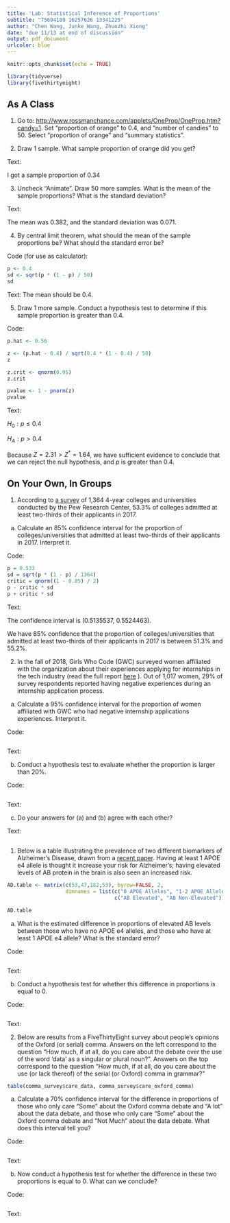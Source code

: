 ```yaml
---
title: 'Lab: Statistical Inference of Proportions'
subtitle: "75694189 16257626 13341225"
author: "Chen Wang, Junke Wang, Zhuozhi Xiong"
date: "due 11/13 at end of discussion"
output: pdf_document
urlcolor: blue
---
```


```r
knitr::opts_chunk$set(echo = TRUE)

library(tidyverse)
library(fivethirtyeight)
```

## As A Class
1) Go to: [http://www.rossmanchance.com/applets/OneProp/OneProp.htm?candy=1](http://www.rossmanchance.com/applets/OneProp/OneProp.htm?candy=1). Set "proportion of orange" to 0.4, and "number of candies" to 50. Select "proportion of orange" and "summary statistics".

2) Draw 1 sample. What sample proportion of orange did you get?

Text:

I got a sample proportion of 0.34



3) Uncheck "Animate". Draw 50 more samples. What is the mean of the sample proportions? What is the standard deviation?

Text:

The mean was 0.382, and the standard deviation was 0.071.



4) By central limit theorem, what should the mean of the sample proportions be? What should the standard error be?

Code (for use as calculator):
```r
p <- 0.4
sd <- sqrt(p * (1 - p) / 50)
sd
```

Text:
The mean should be 0.4.



5) Draw 1 more sample. Conduct a hypothesis test to determine if this sample proportion is greater than 0.4.

Code:
```r
p.hat <- 0.56

z <- (p.hat - 0.4) / sqrt(0.4 * (1 - 0.4) / 50)
z

z.crit <- qnorm(0.95) 
z.crit

pvalue <- 1 - pnorm(z)
pvalue
```

Text:

$H_0: p \le 0.4$

$H_A: p > 0.4$

Because $Z = 2.31 > Z^* = 1.64$, we have sufficient evidence to conclude that we can reject the null hypothesis, and $p$ is greater than 0.4.
\newpage

## On Your Own, In Groups

1) According to [a survey](https://www.pewresearch.org/fact-tank/2019/04/09/a-majority-of-u-s-colleges-admit-most-students-who-apply/) of 1,364 4-year colleges and universities conducted by the Pew Research Center, 53.3% of colleges admitted at least two-thirds of their applicants in 2017.

a) Calculate an 85% confidence interval for the proportion of colleges/universities that admitted at least two-thirds of their applicants in 2017. Interpret it.

Code:
```r
p = 0.533
sd = sqrt(p * (1 - p) / 1364)
critic = qnorm((1 - 0.85) / 2)
p - critic * sd
p + critic * sd
```

Text:

The confidence interval is (0.5135537, 0.5524463).

We have 85% confidence that the proportion of colleges/universities that admitted at least two-thirds of their applicants in 2017 is between 51.3% and 55.2%.


\newpage

2) In the fall of 2018, Girls Who Code (GWC) surveyed women affiliated with the organization about their experiences applying for internships in the tech industry (read the full report [here](girlswhocode.com/wp-content/uploads/2019/08/GWC_Advocacy_InternshipApplicationExperiences_PDF_z6.pdf) ). Out of 1,017 women, 29% of survey respondents reported having negative experiences during an internship application process.

a) Calculate a 95% confidence interval for the proportion of women affiliated with GWC who had negative internship applications experiences. Interpret it.

Code:
```r

```

Text:



b) Conduct a hypothesis test to evaluate whether the proportion is larger than 20%.

Code:
```r

```

Text:


c) Do your answers for (a) and (b) agree with each other?

Text:


\newpage

## \textcolor{red}{Optional Exercises}

1) Below is a table illustrating the prevalence of two different biomarkers of Alzheimer's Disease, drawn from a [recent paper](https://alzres.biomedcentral.com/articles/10.1186/s13195-019-0539-3). Having at least 1 APOE e4 allele is thought it increase your risk for Alzheimer's; having elevated levels of AB protein in the brain is also seen an increased risk.
```r
AD.table <- matrix(c(53,47,182,53), byrow=FALSE, 2,
                   dimnames = list(c("0 APOE Alleles", "1-2 APOE Alleles"),
                                   c("AB Elevated", "AB Non-Elevated")))

AD.table
```


a) What is the estimated difference in proportions of elevated AB levels between those who have no APOE e4 alleles, and those who have at least 1 APOE e4 allele? What is the standard error?

Code:
```r

```


Text:



b) Conduct a hypothesis test for whether this difference in proportions is equal to 0.

Code:
```r

```


Text:



\newpage

2) Below are results from a FiveThirtyEight survey about people's opinions of the Oxford (or serial) comma. Answers on the left correspond to the question "How much, if at all, do you care about the debate over the use of the word 'data' as a singular or plural noun?". Answers on the top correspond to the question "How much, if at all, do you care about the use (or lack thereof) of the serial (or Oxford) comma in grammar?"
```r
table(comma_survey$care_data, comma_survey$care_oxford_comma)
```

a) Calculate a 70% confidence interval for the difference in proportions of those who only care "Some" about the Oxford comma debate and "A lot" about the data debate, and those who only care "Some" about the Oxford comma debate and "Not Much" about the data debate. What does this interval tell you?

Code:
```r

```

Text:



b) Now conduct a hypothesis test for whether the difference in these two proportions is equal to 0. What can we conclude?

Code:
```r

```

Text:


